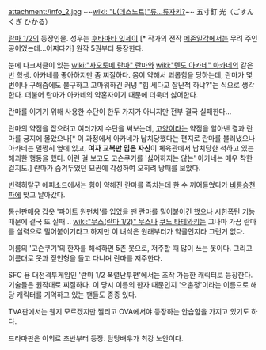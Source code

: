 attachment:/info_2.jpg
~~[[wiki: "L(데스노트)"류...류자키?]]~~
五寸釘 光（ごすんくぎ ひかる）

[[란마 1/2]]의 등장인물. 성우는 [[후타마타 잇세이]].[* 작가의 전작 [[메존일각]]에서는 무려 주인공이었는데...어쩌다가] 원작 5권부터 등장한다.

눈에 다크서클이 있는 [[wiki:"사오토메 란마" 란마]]와 [[wiki:"텐도 아카네" 아카네]]의 같은 반 학생. 아카네를 좋아하지만 좀 찌질하다. 몸이 약해서 괴롭힘을 당하는데, 란마가 몇번이나 구해줌에도 불구하고 고마워하긴 커녕 "힘 세다고 잘난척 하냐?"는 식으로 생각한다. 더불어 란마가 아카네의 약혼자이기 때문에 더욱더 싫어한다.

란마를 이기기 위해 사용한 수단이 한두 가지가 아니지만 전부 결국 실패한다...

란마의 약점을 잡으려고 여러가지 수단을 써보는데, [[고양이]]라는 약점을 알아낸 결과 란마를 궁지에 몰았으나[* 이 과정에서 아카네가 납치당했다는 편지로 란마를 불러냈으나 아카네는 멀쩡히 옆에 있고, '''여자 교복만 입은 자신'''이 체육관에서 납치당한 척하고 있는 해괴한 행동을 했다. 이런 걸 보고도 고슨쿠키를 '싫어하지는 않는' 아카네는 매우 착한 걸지도.] 란마가 숨겨두었던 묘권에 각성하여 오히려 낭패를 보았다.

빈력허탈구 에피소드에서는 힘이 약해진 란마를 족치는데 한 수 끼어들었다가 [[비룡승천파]]에 맞고 날아갔다.

통신판매용 갑옷 '파이트 원펀치'를  입었을 땐 란마를 밀어붙이긴 했으나 시한폭탄 기능 때문에 결국 또 실패... [[wiki:"무스(란마 1/2)" 무스]]나 [[쿠노 타테와키]]는 그나마 가끔 란마를 실력으로 밀어붙이기라고 하지만 이 녀석은 원래부터가 약골인지라 그런거 없다.

이름의 '고슨쿠기'의 한자를 해석하면 5촌 못으로, 저주할 때 많이 쓰는 못이다. 그리고 이름대로 못과 짚인형을 들고 다니며 란마를 저주한다.

SFC 용 대전격투게임인 '란마 1/2 폭렬난투편'에서는 조작 가능한 캐릭터로 등장한다. 기술들은 원작대로 찌질하다. 이 당시 이름의 한자 때문인지 '오촌정'이라는 이름으로 해당 캐릭터를 기억하고 있는 팬들도 종종 있다.

TVA판에서는 웬지 모르겠지만 짤리고 OVA에서야 등장하는 안습함을 가지고 있기도 하다.

드라마판은 이외로 초반부터 등장. 담당배우가 최강 노안이다.
